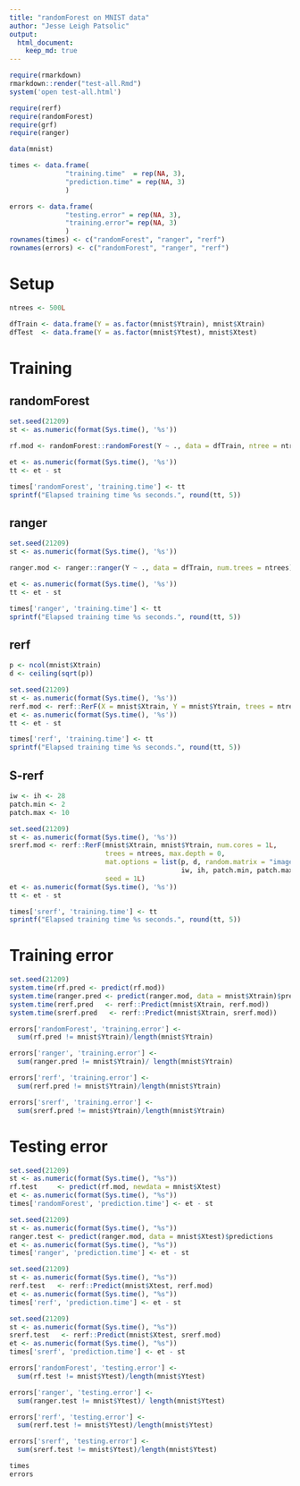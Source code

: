 ```yaml
---
title: "randomForest on MNIST data"
author: "Jesse Leigh Patsolic"
output: 
  html_document:
    keep_md: true
---
```


```r
require(rmarkdown)
rmarkdown::render("test-all.Rmd")
system('open test-all.html')
```

<style type="text/css">
.table {
    width: 40%;
}
tr:hover {background-color:#f5f5f5;}
</style>


```r
require(rerf)
require(randomForest)
require(grf)
require(ranger)

data(mnist)

times <- data.frame(
              "training.time"  = rep(NA, 3),  
              "prediction.time" = rep(NA, 3)
              )

errors <- data.frame( 
              "testing.error" = rep(NA, 3), 
              "training.error"= rep(NA, 3)
              )
rownames(times) <- c("randomForest", "ranger", "rerf")
rownames(errors) <- c("randomForest", "ranger", "rerf")
```

# Setup

```r
ntrees <- 500L

dfTrain <- data.frame(Y = as.factor(mnist$Ytrain), mnist$Xtrain)
dfTest  <- data.frame(Y = as.factor(mnist$Ytest), mnist$Xtest)
```

# Training

## randomForest
```r
set.seed(21209)
st <- as.numeric(format(Sys.time(), '%s'))

rf.mod <- randomForest::randomForest(Y ~ ., data = dfTrain, ntree = ntrees)

et <- as.numeric(format(Sys.time(), '%s'))
tt <- et - st

times['randomForest', 'training.time'] <- tt
sprintf("Elapsed training time %s seconds.", round(tt, 5))
```

## ranger

```r
set.seed(21209)
st <- as.numeric(format(Sys.time(), '%s'))

ranger.mod <- ranger::ranger(Y ~ ., data = dfTrain, num.trees = ntrees)

et <- as.numeric(format(Sys.time(), '%s'))
tt <- et - st

times['ranger', 'training.time'] <- tt
sprintf("Elapsed training time %s seconds.", round(tt, 5))
```

## rerf

```r
p <- ncol(mnist$Xtrain)
d <- ceiling(sqrt(p))

set.seed(21209)
st <- as.numeric(format(Sys.time(), '%s'))
rerf.mod <- rerf::RerF(X = mnist$Xtrain, Y = mnist$Ytrain, trees = ntrees, mat.options = list(p = p, d = d, random.matrix = 'rf', NULL), max.depth = 0)
et <- as.numeric(format(Sys.time(), '%s'))
tt <- et - st

times['rerf', 'training.time'] <- tt
sprintf("Elapsed training time %s seconds.", round(tt, 5))
```

## S-rerf

```r
iw <- ih <- 28
patch.min <- 2
patch.max <- 10

set.seed(21209)
st <- as.numeric(format(Sys.time(), '%s'))
srerf.mod <- rerf::RerF(mnist$Xtrain, mnist$Ytrain, num.cores = 1L,
                        trees = ntrees, max.depth = 0,
                        mat.options = list(p, d, random.matrix = "image-patch", 
                                           iw, ih, patch.min, patch.max), 
                        seed = 1L)
et <- as.numeric(format(Sys.time(), '%s'))
tt <- et - st

times['srerf', 'training.time'] <- tt
sprintf("Elapsed training time %s seconds.", round(tt, 5))
```



# Training error

```r
set.seed(21209)
system.time(rf.pred <- predict(rf.mod))
system.time(ranger.pred <- predict(ranger.mod, data = mnist$Xtrain)$predictions)
system.time(rerf.pred   <- rerf::Predict(mnist$Xtrain, rerf.mod))
system.time(srerf.pred   <- rerf::Predict(mnist$Xtrain, srerf.mod))

errors['randomForest', 'training.error'] <- 
  sum(rf.pred != mnist$Ytrain)/length(mnist$Ytrain) 

errors['ranger', 'training.error'] <- 
  sum(ranger.pred != mnist$Ytrain)/ length(mnist$Ytrain)

errors['rerf', 'training.error'] <- 
  sum(rerf.pred != mnist$Ytrain)/length(mnist$Ytrain)

errors['srerf', 'training.error'] <- 
  sum(srerf.pred != mnist$Ytrain)/length(mnist$Ytrain)
```


# Testing error

```r
set.seed(21209)
st <- as.numeric(format(Sys.time(), "%s"))
rf.test     <- predict(rf.mod, newdata = mnist$Xtest)
et <- as.numeric(format(Sys.time(), "%s"))
times['randomForest', 'prediction.time'] <- et - st

set.seed(21209)
st <- as.numeric(format(Sys.time(), "%s"))
ranger.test <- predict(ranger.mod, data = mnist$Xtest)$predictions
et <- as.numeric(format(Sys.time(), "%s"))
times['ranger', 'prediction.time'] <- et - st

set.seed(21209)
st <- as.numeric(format(Sys.time(), "%s"))
rerf.test   <- rerf::Predict(mnist$Xtest, rerf.mod)
et <- as.numeric(format(Sys.time(), "%s"))
times['rerf', 'prediction.time'] <- et - st

set.seed(21209)
st <- as.numeric(format(Sys.time(), "%s"))
srerf.test   <- rerf::Predict(mnist$Xtest, srerf.mod)
et <- as.numeric(format(Sys.time(), "%s"))
times['srerf', 'prediction.time'] <- et - st

errors['randomForest', 'testing.error'] <- 
  sum(rf.test != mnist$Ytest)/length(mnist$Ytest) 

errors['ranger', 'testing.error'] <- 
  sum(ranger.test != mnist$Ytest)/ length(mnist$Ytest)

errors['rerf', 'testing.error'] <- 
  sum(rerf.test != mnist$Ytest)/length(mnist$Ytest)

errors['srerf', 'testing.error'] <- 
  sum(srerf.test != mnist$Ytest)/length(mnist$Ytest)
```


```r
times
errors
```














